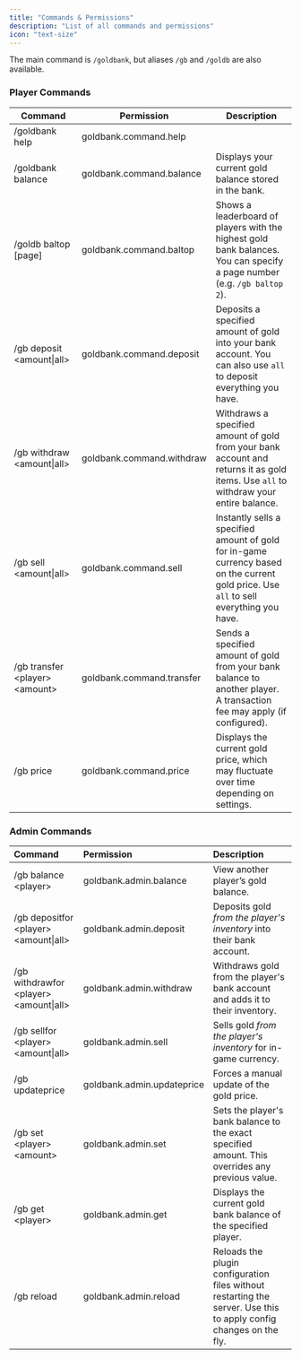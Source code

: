 ```yaml
---
title: "Commands & Permissions"
description: "List of all commands and permissions"
icon: "text-size"
---
```


The main command is `/goldbank`, but aliases `/gb` and `/goldb` are also available.

### Player Commands

| **Command**                        | **Permission**            | **Description**                                                                                                                         |
| ---------------------------------- | ------------------------- | --------------------------------------------------------------------------------------------------------------------------------------- |
| /goldbank help                     | goldbank.command.help     |                                                                                                                                         |
| /goldbank balance                  | goldbank.command.balance  | Displays your current gold balance stored in the bank.                                                                                  |
| /goldb baltop [page]               | goldbank.command.baltop   | Shows a leaderboard of players with the highest gold bank balances. You can specify a page number (e.g. `/gb baltop 2`).                |
| /gb deposit \<amount\|all\>        | goldbank.command.deposit  | Deposits a specified amount of gold into your bank account. You can also use `all` to deposit everything you have.                      |
| /gb withdraw \<amount\|all\>       | goldbank.command.withdraw | Withdraws a specified amount of gold from your bank account and returns it as gold items. Use `all` to withdraw your entire balance.    |
| /gb sell \<amount\|all\>           | goldbank.command.sell     | Instantly sells a specified amount of gold for in-game currency based on the current gold price. Use `all` to sell everything you have. |
| /gb transfer \<player\> \<amount\> | goldbank.command.transfer | Sends a specified amount of gold from your bank balance to another player. A transaction fee may apply (if configured).                 |
| /gb price                          | goldbank.command.price    | Displays the current gold price, which may fluctuate over time depending on settings.                                                   |

### Admin Commands

| **Command**                                | **Permission**             | **Description**                                                                                                    |
| :----------------------------------------- | :------------------------- | :----------------------------------------------------------------------------------------------------------------- |
| /gb balance \<player\>                     | goldbank.admin.balance     | View another player’s gold balance.                                                                                |
| /gb depositfor \<player\> \<amount\|all\>  | goldbank.admin.deposit     | Deposits gold _from the player's inventory_ into their bank account.                                               |
| /gb withdrawfor \<player\> \<amount\|all\> | goldbank.admin.withdraw    | Withdraws gold from the player's bank account and adds it to their inventory.                                      |
| /gb sellfor \<player\> \<amount\|all\>     | goldbank.admin.sell        | Sells gold _from the player's inventory_ for in-game currency.                                                     |
| /gb updateprice                            | goldbank.admin.updateprice | Forces a manual update of the gold price.                                                                          |
| /gb set \<player\> \<amount\>              | goldbank.admin.set         | Sets the player's bank balance to the exact specified amount. This overrides any previous value.                   |
| /gb get \<player\>                         | goldbank.admin.get         | Displays the current gold bank balance of the specified player.                                                    |
| /gb reload                                 | goldbank.admin.reload      | Reloads the plugin configuration files without restarting the server. Use this to apply config changes on the fly. |